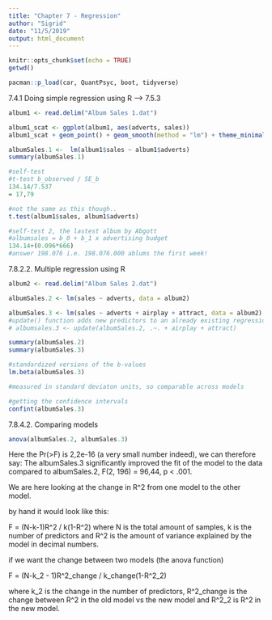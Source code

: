 ```yaml
---
title: "Chapter 7 - Regression"
author: "Sigrid"
date: "11/5/2019"
output: html_document
---
```


```r
knitr::opts_chunk$set(echo = TRUE)
getwd()
```

```r
pacman::p_load(car, QuantPsyc, boot, tidyverse)
```

7.4.1 Doing simple regression using R --> 7.5.3

```r
album1 <- read.delim("Album Sales 1.dat")

album1_scat <- ggplot(album1, aes(adverts, sales)) 
album1_scat + geom_point() + geom_smooth(method = "lm") + theme_minimal()

albumSales.1 <-  lm(album1$sales ~ album1$adverts)
summary(albumSales.1)

#self-test
#t-test b_observed / SE_b
134.14/7.537 
= 17,79

#not the same as this though..
t.test(album1$sales, album1$adverts)

#self-test 2, the lastest album by Abgott
#albumsales = b_0 + b_1 x advertising budget
134.14+(0.096*666)
#answer 198.076 i.e. 198.076.000 ablums the first week!

```

7.8.2.2. Multiple regression using R

```r

album2 <- read.delim("Album Sales 2.dat")

albumSales.2 <- lm(sales ~ adverts, data = album2)

albumSales.3 <- lm(sales ~ adverts + airplay + attract, data = album2)
#update() function adds new predictors to an already existing regression function
# albumsales.3 <- update(albumSales.2, .~. + airplay + attract)

summary(albumSales.2)
summary(albumSales.3)

#standardized versions of the b-values
lm.beta(albumSales.3)

#measured in standard deviaton units, so comparable across models 

#getting the confidence intervals
confint(albumSales.3)

```

7.8.4.2. Comparing models

```r
anova(albumSales.2, albumSales.3)

```

Here the Pr(>F) is 2,2e-16 (a very small number indeed), we can therefore say:
The albumSales.3 significantly improved the fit of the model to the data compared to albumSales.2, F(2, 196) = 96,44, p < .001.

We are here looking at the change in R^2 from one model to the other model. 

by hand it would look like this:

F = (N-k-1)R^2 / k(1-R^2)
where N is the total amount of samples, k is the number of predictors and R^2 is the amount of variance explained by the model in decimal numbers. 

if we want the change between two models (the anova function)

F = (N-k_2 - 1)R^2_change / k_change(1-R^2_2)

where k_2 is the change in the number of predictors, R^2_change is the change between R^2 in the old model vs the new model and R^2_2 is R^2 in the new model. 

